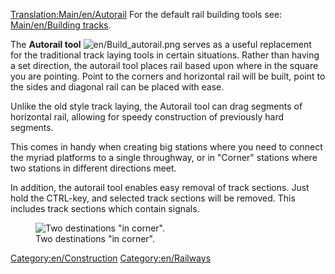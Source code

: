 [[Translation:Main/en/Autorail]]{{en/-}}
For the default rail building tools see: [[Main/en/Building tracks]].

The '''Autorail tool''' [[File:en/Build autorail.png]] serves as a useful replacement for the traditional track laying tools in certain situations. Rather than having a set direction, the autorail tool places rail based upon where in the square you are pointing. Point to the corners and horizontal rail will be built, point to the sides and diagonal rail can be placed with ease.

Unlike the old style track laying, the Autorail tool can drag segments of horizontal rail, allowing for speedy construction of previously hard segments.

This comes in handy when creating big stations where you need to connect the myriad platforms to a single throughway, or in "Corner" stations where two stations in different directions meet.

In addition, the autorail tool enables easy removal of track sections. Just hold the CTRL-key, and selected track sections will be removed. This includes track sections which contain signals.

[[File:en/Corner station.png|center|frame|Two destinations "in corner".]]

[[Category:en/Construction]]
[[Category:en/Railways]]